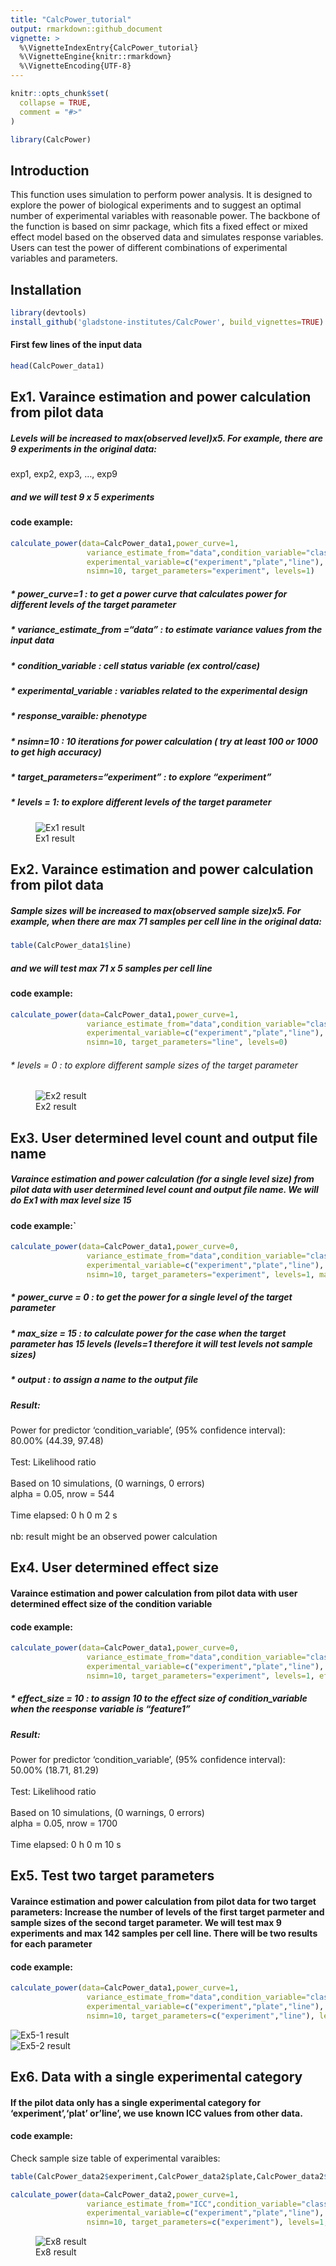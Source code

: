 ```yaml
---
title: "CalcPower_tutorial"
output: rmarkdown::github_document
vignette: >
  %\VignetteIndexEntry{CalcPower_tutorial}
  %\VignetteEngine{knitr::rmarkdown}
  %\VignetteEncoding{UTF-8}
---
```





```r
knitr::opts_chunk$set(
  collapse = TRUE,
  comment = "#>"
)
```



```r

library(CalcPower)
```

## Introduction

This function uses simulation to perform power analysis. It is designed to explore the power of biological experiments and to suggest an optimal number of experimental variables with reasonable power. The backbone of the function is based on simr package, which fits a fixed effect or mixed effect model based on the observed data and simulates response variables. Users can test the power of different combinations of experimental variables and parameters.


## Installation

```r
library(devtools)
install_github('gladstone-institutes/CalcPower', build_vignettes=TRUE)
```

#### First few lines of the input data  

```r
head(CalcPower_data1)
```

## Ex1. Varaince estimation and power calculation from pilot data

##### Levels will be increased to max(observed level)x5. For example, there are 9 experiments in the original data:  

exp1, exp2, exp3, ..., exp9

##### and we will test 9 x 5 experiments  
#### code example:

```r
calculate_power(data=CalcPower_data1,power_curve=1,
                 variance_estimate_from="data",condition_variable="classification",
                 experimental_variable=c("experiment","plate","line"), response_variable="feature1",
                 nsimn=10, target_parameters="experiment", levels=1)  
```
  
##### * power_curve=1 : to get a power curve that calculates power for different levels of the target parameter
##### * variance_estimate_from ="data" : to estimate variance values from the input data
##### * condition_variable : cell status variable (ex control/case)
##### * experimental_variable : variables related to the experimental design
##### * response_varaible: phenotype
##### * nsimn=10 : 10 iterations for power calculation ( try at least 100 or 1000 to get high accuracy)
##### * target_parameters="experiment" : to explore "experiment"
##### * levels = 1: to explore different levels of the target parameter  
  
  
![Ex1 result](ex1.jpeg)  


## Ex2. Varaince estimation and power calculation from pilot data
##### Sample sizes will be increased to max(observed sample size)x5. For example, when there are max 71 samples per cell line in the original data:      

```r
table(CalcPower_data1$line)
```

#####       and we will test max 71 x 5 samples per cell line 


#### code example:

```r
calculate_power(data=CalcPower_data1,power_curve=1,
                 variance_estimate_from="data",condition_variable="classification",
                 experimental_variable=c("experiment","plate","line"), response_variable="feature1",
                 nsimn=10, target_parameters="line", levels=0)  
```
  
###### * levels = 0 : to explore different sample sizes of the target parameter
  
![Ex2 result](ex2.jpeg)  



## Ex3. User determined level count and output file name
##### Varaince estimation and power calculation (for a single level size) from pilot data with user determined level count and output file name. We will do Ex1 with max level size 15  

#### code example:`

```r
calculate_power(data=CalcPower_data1,power_curve=0,
                 variance_estimate_from="data",condition_variable="classification",
                 experimental_variable=c("experiment","plate","line"), response_variable="feature1",
                 nsimn=10, target_parameters="experiment", levels=1, max_size=15,output="test.txt")  
```
  
##### * power_curve = 0 : to get the power for a single level of the target parameter
##### * max_size = 15 : to calculate power for the case when the target parameter has 15 levels (levels=1 therefore it will test levels not sample sizes)
##### * output : to assign a name to the output file  
  
  
##### Result: 
<p class="comment"> Power for predictor 'condition_variable', (95% confidence interval):\
80.00% (44.39, 97.48)  \
\
Test: Likelihood ratio  \
\
Based on 10 simulations, (0 warnings, 0 errors)  \
alpha = 0.05, nrow = 544  \
\   
Time elapsed: 0 h 0 m 2 s  \
\
nb: result might be an observed power calculation  \
</p>  
  
  
## Ex4. User determined effect size 
#### Varaince estimation and power calculation from pilot data with user determined effect size of the condition variable
#### code example:
  
```r
calculate_power(data=CalcPower_data1,power_curve=0,
                 variance_estimate_from="data",condition_variable="classification",
                 experimental_variable=c("experiment","plate","line"), response_variable="feature1",
                 nsimn=10, target_parameters="experiment", levels=1, effect_size = c(10))  
```
  
##### * effect_size = 10 : to assign 10 to the effect size of condition_variable when the reesponse variable is "feature1"  
  
##### Result:
<p class="comment">Power for predictor 'condition_variable', (95% confidence interval):  \
50.00% (18.71, 81.29)  \
\
Test: Likelihood ratio  \
\
Based on 10 simulations, (0 warnings, 0 errors)  \
alpha = 0.05, nrow = 1700  \
\
Time elapsed: 0 h 0 m 10 s  
</p>  
  
  
## Ex5. Test two target parameters  
#### Varaince estimation and power calculation from pilot data for two target parameters: Increase the number of levels of the first target parmeter and sample sizes of the second target parameter. We will test max 9 experiments and max 142 samples per cell line. There will be two results for each parameter  
  
#### code example:
  
```r
calculate_power(data=CalcPower_data1,power_curve=1,
                 variance_estimate_from="data",condition_variable="classification",
                 experimental_variable=c("experiment","plate","line"), response_variable="feature2",
                 nsimn=10, target_parameters=c("experiment","line"), levels=c(1,0), max_size=c(9,142))  
```  
  
![Ex5-1 result](ex5-1.jpeg)  
![Ex5-2 result](ex5-2.jpeg)   


## Ex6. Data with a single experimental category
#### If the pilot data only has a single experimental category for 'experiment','plat' or'line', we use known ICC values from other data.
  
#### code example:
  
  


Check sample size table of experimental varaibles:
```r
table(CalcPower_data2$experiment,CalcPower_data2$plate,CalcPower_data2$line)
```

```r
calculate_power(data=CalcPower_data2,power_curve=1,
                 variance_estimate_from="ICC",condition_variable="classification",
                 experimental_variable=c("experiment","plate","line"), response_variable="feature2",
                 nsimn=10, target_parameters=c("experiment"), levels=1, ICC=c(0.2,0.15,0.3))  
```
  
![Ex8 result](ex8.jpeg)




  
